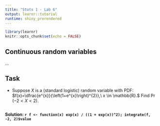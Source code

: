 ```yaml
---
title: "Stats 1 - Lab 6"
output: learnr::tutorial
runtime: shiny_prerendered
---
```


```r
library(learnr)
knitr::opts_chunk$set(echo = FALSE)
```

## Continuous random variables

...

## Task

+ Suppose $X$ is a (standard logistic) random variable with PDF: $f(x)=\dfrac{e^{x}}{\left(1+e^{x}\right)^{2}},\ x \in \mathbb{R}.$ Find $\Pr(-2 < X < 2).$
```r

```
**Solution: `r f <- function(x) exp(x) / ((1 + exp(x))^2); integrate(f, -2, 2)$value`**
